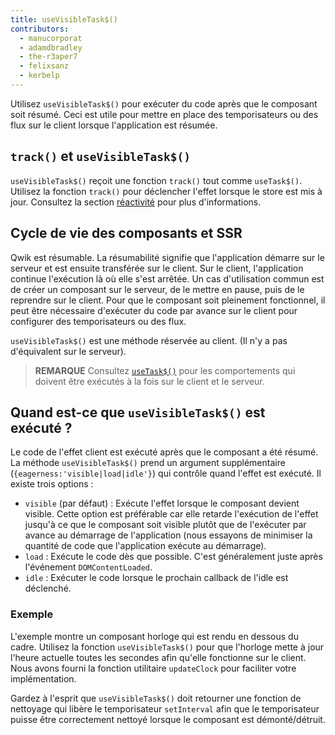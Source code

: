 ```yaml
---
title: useVisibleTask$()
contributors:
  - manucorporat
  - adamdbradley
  - the-r3aper7
  - felixsanz
  - kerbelp
---
```


Utilisez `useVisibleTask$()` pour exécuter du code après que le composant soit résumé. Ceci est utile pour mettre en place des temporisateurs ou des flux sur le client lorsque l'application est résumée.

## `track()` et `useVisibleTask$()`

`useVisibleTask$()` reçoit une fonction `track()` tout comme `useTask$()`. Utilisez la fonction `track()` pour déclencher l'effet lorsque le store est mis à jour. Consultez la section [réactivité](../../../tutorial/reactivity/explicit/index.mdx) pour plus d'informations.

## Cycle de vie des composants et SSR

Qwik est résumable. La résumabilité signifie que l'application démarre sur le serveur et est ensuite transférée sur le client. Sur le client, l'application continue l'exécution là où elle s'est arrêtée. Un cas d'utilisation commun est de créer un composant sur le serveur, de le mettre en pause, puis de le reprendre sur le client. Pour que le composant soit pleinement fonctionnel, il peut être nécessaire d'exécuter du code par avance sur le client pour configurer des temporisateurs ou des flux.

`useVisibleTask$()` est une méthode réservée au client. (Il n'y a pas d'équivalent sur le serveur).

> **REMARQUE** Consultez [`useTask$()`](/docs/components/lifecycle/index.mdx#usetask) pour les comportements qui doivent être exécutés à la fois sur le client et le serveur.

## Quand est-ce que `useVisibleTask$()` est exécuté ?

Le code de l'effet client est exécuté après que le composant a été résumé. La méthode `useVisibleTask$()` prend un argument supplémentaire (`{eagerness:'visible|load|idle'}`) qui contrôle quand l'effet est exécuté. Il existe trois options :

- `visible` (par défaut) : Exécute l'effet lorsque le composant devient visible. Cette option est préférable car elle retarde l'exécution de l'effet jusqu'à ce que le composant soit visible plutôt que de l'exécuter par avance au démarrage de l'application (nous essayons de minimiser la quantité de code que l'application exécute au démarrage).
- `load` : Exécute le code dès que possible. C'est généralement juste après l'événement `DOMContentLoaded`.
- `idle` : Exécuter le code lorsque le prochain callback de l'idle est déclenché.

### Exemple

L'exemple montre un composant horloge qui est rendu en dessous du cadre. Utilisez la fonction `useVisibleTask$()` pour que l'horloge mette à jour l'heure actuelle toutes les secondes afin qu'elle fonctionne sur le client. Nous avons fourni la fonction utilitaire `updateClock` pour faciliter votre implémentation.

Gardez à l'esprit que `useVisibleTask$()` doit retourner une fonction de nettoyage qui libère le temporisateur `setInterval` afin que le temporisateur puisse être correctement nettoyé lorsque le composant est démonté/détruit.
